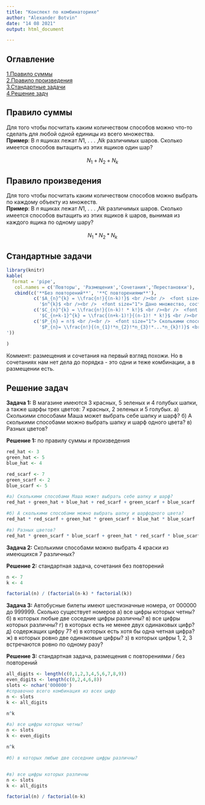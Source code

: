 ```yaml
---
title: "Конспект по комбинаторике"
author: "Alexander Botvin"
date: "14 08 2021"
output: html_document

---
```


## Оглавление
[1.Правило суммы](#sum_rule) <br /> 
[2.Правило произведения](#product_rule)<br /> 
[3.Стандартные задачи](#regular_tasks)<br /> 
[4.Решение задч](#solve_tasks)<br /> 

## Правило суммы <a name="sum_rule"></a>

Для того чтобы посчитать каким количеством способов можно что-то сделать для любой одной единицы из всего множества.<br /> 
**Пример**: В 𝑛 ящиках лежат 𝑁1, . . . ,𝑁𝑘 различимых шаров. Сколько имеется способов вытащить из
этих ящиков один шар?
<br /> <br /> 
<center> $N_{1}+N_{2}+N_{k}$ </center>

## Правило произведения <a name="product_rule"></a>

Для того чтобы посчитать каким количеством способов можно выбрать по каждому объекту из множеств.<br /> 
**Пример**: В 𝑛 ящиках лежат 𝑁1, . . . ,𝑁𝑘 различимых шаров. Сколько имеется способов вытащить из
этих ящиков 𝑘 шаров, вынимая из каждого ящика по одному шару?
<br /> <br /> 
<center> $N_{1}*N_{2}*N_{k}$ </center>

## Стандартные задачи <a name="regular_tasks"></a>

```r
library(knitr)
kable(
  format = 'pipe',
   col.names = c('Повторы', 'Размещения','Сочетания','Перестановки'),
   cbind(c('**Без повторений**', '**С повторениями**'),
          c('$A_{n}^{k} = \\frac{n!}{(n-k)!}$ <br /><br />  <font size="1"> сколькими способами можно выбрать k объектов (из n объектов) и в каждой выборке переставить их местами (либо распределить между ними какие-нибудь уникальные атрибуты) <br />  **Пример**: Алфавит состоит из множества символов E={+,-,0,1,f}. Определим количество таких трёхсимвольных слов в этом алфавите, которые не содержат повторяющихся букв </font> ', 
            '$n^{k}$ <br /><br />  <font size="1"> Дано множество, состоящее из n объектов, при этом любой объект можно выбирать неоднократно. Сколькими способами можно выбрать k объектов, если важен порядок их расположения в выборке? <br /> **Пример**: Сколько пятизначных чисел можно составить из множества цифр {5,7,2}  <font size="1">'),
          c('$С_{n}^{k} = \\frac{n!}{(n-k)! * k!}$ <br /><br />  <font size="1"> Сколькими способами можно выбрать k объектов из n? Поскольку выборка проводится из множества, состоящего из n объектов, то справедливо неравенство 0 <= k <= n <br /> **Пример**: Есть 10 человек, мы хотим из них собрать пары по 2 человека, сколько вариантов сбора таких пар?',
            '$С_{n+k-1}^{k} = \\frac{(n+k-1)!}{(n-1)! * k!}$ <br /><br />  <font size="1"> Для выбора предложено n множеств, каждое из которых состоит из одинаковых объектов. Сколькими способами можно выбрать k объектов?  <br /> **Пример**: Представьте себе, что мы находимся на конфетном заводе, – прямо возле конвейера, по которому движутся конфеты четырёх сортов. Мы запускаем руки в этот поток и вытаскиваем двадцать штук. Сколько всего различных "конфетных комбинаций" может оказаться в горсти?'),
          c('$P_{n} = n!$ <br /><br />  <font size="1"> Сколькими способами можно переставить n объектов? <br />  **Пример**: В морозилке лежат пять порций мороженого от различных фирм. Сколькими способами можно выбрать порядок их съедения?', 
            '$P_{n}= \\frac{n!}{(n_{1}!*n_{2}!*n_{3}!*...*n_{k}!)}$ <br /><br />  <font size="1"> Количество способов, которыми можно переставить n объектов, среди которых 1-й объект повторяется n1 раз, 2-й объект повторяется n2 раз, 3-й объект – n3 раз,…, k -й объект – k n раз <br /> **Пример**: Слова составляются на основе алфавита U={a,b,d}. Сколько различных слов из семи символов может быть составлено, если в этих словах буква "a" должна повторяться 2 раза; буква "b" – 1 раз, а буква "d" – 4 раза?
'))
  
)
```

Коммент: размещения и сочетания на первый взгляд похожи. Но в сочетаниях нам нет дела до порядка - это одни и теже комбинации, а в размещении есть.

## Решение задач <a name="solve_tasks"></a>
**Задача 1:** В магазине имеются 3 красных, 5 зеленых и 4 голубых шапки, а также шарфы
трех цветов: 7 красных, 2 зеленых и 5 голубых. а) Сколькими способами Маша может
выбрать себе шапку и шарф? б) А сколькими способами можно выбрать шапку и шарф
одного цвета? в) Разных цветов?

**Решение 1:** по правилу суммы и произведения
```r
red_hat <- 3
green_hat <- 5
blue_hat <- 4

red_scarf <- 7
green_scarf <- 2
blue_scarf <- 5

#a) Сколькими способами Маша может выбрать себе шапку и шарф?
red_hat + green_hat + blue_hat + red_scarf + green_scarf + blue_scarf

#б) А сколькими способами можно выбрать шапку и шарфодного цвета?
red_hat * red_scarf + green_hat * green_scarf + blue_hat * blue_scarf

#в) Разных цветов?
red_hat * green_scarf * blue_scarf + green_hat * red_scarf * blue_scarf + blue_hat * red_scarf * green_scarf
```

**Задача 2:** Сколькими способами можно выбрать 4 краски из имеющихся 7 различных?

**Решение 2:** стандартная задача, сочетания без повторений
```r
n <- 7
k <- 4

factorial(n) / (factorial(n-k) * factorial(k))
```

**Задача 3:** Автобусные билеты имеют шестизначные номера, от 000000 до 999999. Сколько существует номеров а) все цифры которых четны? б) в которых любые две соседние цифры различны? в) все цифры которых различны? г) в которых есть не менее двух одинаковых цифр? д) содержащих цифру 7? е) в которых есть хотя бы одна четная цифра? ж) в которых ровно две одинаковые цифры? з) в которых цифры 1, 2, 3 встречаются ровно по одному разу?

**Решение 3:** стандартная задача, размещения с повторениями / без повторений

```r
all_digits <- length(c(0,1,2,3,4,5,6,7,8,9))
even_digits <- length(c(0,2,4,6,8))
slots <- nchar('000000')
#справочно всего комбинация из всех цифр
n <- slots
k <- all_digits

n^k

#а) все цифры которых четны?
n <- slots
k <- even_digits

n^k

#б) в которых любые две соседние цифры различны?


#в) все цифры которых различны
n <- slots
k <- all_digits

factorial(n) / factorial(n-k) 
```

